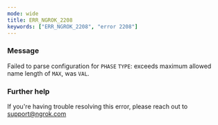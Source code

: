 ```yaml
---
mode: wide
title: ERR_NGROK_2208
keywords: ["ERR_NGROK_2208", "error 2208"]
---
```



### Message

Failed to parse configuration for `PHASE` `TYPE`: exceeds maximum allowed name length of `MAX`, was `VAL`.

<ErrorDetails />

### Further help

If you're having trouble resolving this error, please reach out to [support@ngrok.com](mailto:support@ngrok.com?subject=Help%20with%20ERR_NGROK_2208)
